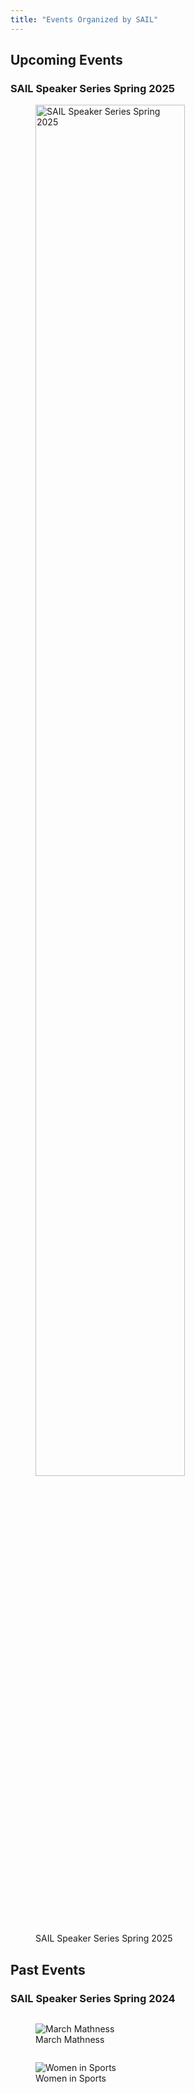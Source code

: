 ```yaml
---
title: "Events Organized by SAIL"
---
```


## Upcoming Events

### SAIL Speaker Series Spring 2025

![SAIL Speaker Series Spring 2025](docs/imgs/SSS2025_RichardSmith){width="75%"}

## Past Events

### SAIL Speaker Series Spring 2024

::: {.row}
::: {.column width="50%"}
![March Mathness](docs/imgs/SSS2024_MarchMathness)
:::

::: {.column width="50%"}
![Women in Sports](docs/imgs/SSS2024_WomenInSports)
:::
:::